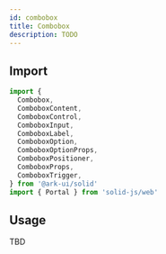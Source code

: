 ```yaml
---
id: combobox
title: Combobox
description: TODO
---
```



<Playground />

## Import

```ts
import {
  Combobox,
  ComboboxContent,
  ComboboxControl,
  ComboboxInput,
  ComboboxLabel,
  ComboboxOption,
  ComboboxOptionProps,
  ComboboxPositioner,
  ComboboxProps,
  ComboboxTrigger,
} from '@ark-ui/solid'
import { Portal } from 'solid-js/web'
```

## Usage

TBD
